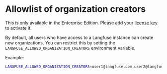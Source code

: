 # Allowlist of organization creators

<Callout type="info">

This is only available in the Enterprise Edition. Please add your [license key](/self-hosting/license-key) to activate it.

</Callout>

By default, all users who have access to a Langfuse instance can create new organizations. You can restrict this by setting the `LANGFUSE_ALLOWED_ORGANIZATION_CREATORS` environment variable.

Example:

```bash
LANGFUSE_ALLOWED_ORGANIZATION_CREATORS=user1@langfuse.com,user2@langfuse.com
```
